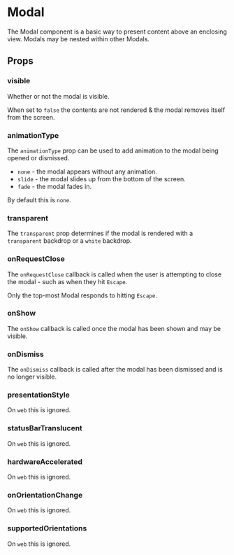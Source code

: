 
<Meta title="Components|Modal" />

# Modal

The Modal component is a basic way to present content above an enclosing view.
Modals may be nested within other Modals.

## Props

<Props of={Stories.ofProps} />

### visible

Whether or not the modal is visible.

When set to `false` the contents are not rendered & the modal removes itself
from the screen.

<Preview withSource='none'>
  <Story name="propsExample-visible">
    <Stories.simpleModal />
  </Story>
</Preview>

### animationType

The `animationType` prop can be used to add animation to the modal
being opened or dismissed.

* `none` - the modal appears without any animation.
* `slide` - the modal slides up from the bottom of the screen.
* `fade` - the modal fades in.

By default this is `none`.

<Preview withSource='none'>
  <Story name="propsExample-animationType">
    <Stories.animatedModal />
  </Story>
</Preview>

### transparent

The `transparent` prop determines if the modal is rendered with a `transparent` backdrop or
a `white` backdrop.

<Preview withSource='none'>
  <Story name="propsExample-transparent">
    <Stories.transparentModal />
  </Story>
</Preview>

### onRequestClose

The `onRequestClose` callback is called when the user is attempting to close the modal -
such as when they hit `Escape`.

Only the top-most Modal responds to hitting `Escape`.

<Preview withSource='none'>
  <Story name="propsExample-onRequestClose">
    <Stories.modalception />
  </Story>
</Preview>

### onShow

The `onShow` callback is called once the modal has been shown and may be visible.

### onDismiss

The `onDismiss` callback is called after the modal has been dismissed and is no longer visible.

### presentationStyle

On `web` this is ignored.

### statusBarTranslucent

On `web` this is ignored.

### hardwareAccelerated

On `web` this is ignored.

### onOrientationChange

On `web` this is ignored.

### supportedOrientations

On `web` this is ignored.
